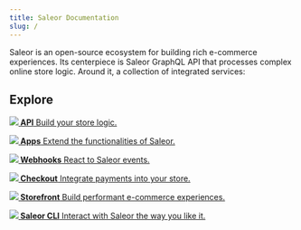 ```yaml
---
title: Saleor Documentation
slug: /
---
```



Saleor is an open-source ecosystem for building rich e-commerce experiences. Its centerpiece is Saleor GraphQL API that processes complex online store logic. Around it, a collection of integrated services:

<!-- ## Develop -->

## Explore

<CardGrid>

[**![](./assets/icons/getting-started.svg) API** Build your store logic.](overview/introduction.mdx)

[**![](./assets/icons/integrations.svg) Apps** Extend the functionalities of Saleor.](developer/extending/apps/key-concepts.mdx)

[**![](./assets/icons/architecture.svg) Webhooks** React to Saleor events.](developer/extending/apps/asynchronous-webhooks.mdx)

[**![](./assets/icons/payment-gateways.svg) Checkout** Integrate payments into your store.](https://github.com/saleor/react-storefront/blob/canary/apps/saleor-app-checkout/README.md)

[**![](./assets/icons/storefront.svg) Storefront** Build performant e-commerce experiences.](https://github.com/saleor/react-storefront)

[**![](./assets/icons/before-start.svg) Saleor CLI** Interact with Saleor the way you like it.](cli.mdx)

</CardGrid>

